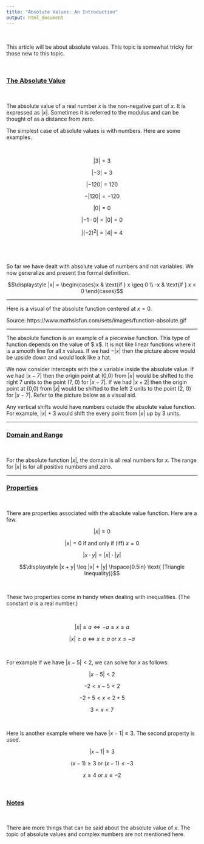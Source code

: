 ```yaml
---
title: "Absolute Values: An Introduction"
output: html_document
---
```



&nbsp;


This article will be about absolute values. This topic is somewhat tricky for those new to this topic.

&nbsp;

### <u>The Absolute Value</u>

&nbsp;

The absolute value of a real number $x$ is the non-negative part of $x$. It is expressed as $|x|$. Sometimes it is referred to the modulus and can be thought of as a distance from zero.

The simplest case of absolute values is with numbers. Here are some examples.

&nbsp;

$$\displaystyle |3| = 3$$

$$\displaystyle |-3| = 3$$

$$\displaystyle |-120| = 120$$

$$\displaystyle - |120| = - 120$$

$$\displaystyle |0| = 0$$

$$\displaystyle |-1 \cdot 0| = |0| = 0$$

$$\displaystyle |(-2)^2 | = |4| =4$$

&nbsp;
---

So far we have dealt with absolute value of numbers and not variables. We now generalize and present the formal definition.

$$\displaystyle |x| = \begin{cases}x & \text{if } x \geq 0 \\ -x & \text{if } x < 0 \end{cases}$$

---

Here is a visual of the absolute function centered at $x = 0$.




Source: https://www.mathsisfun.com/sets/images/function-absolute.gif

---

The absolute function is an example of a piecewise function. This type of function depends on the value of $ x$. It is not like linear functions where it is a smooth line for all $x$ values. If we had $-|x|$ then the picture above would be upside down and would look like a hat.

We now consider intercepts with the $x$ variable inside the absolute value. If we had $|x - 7|$ then the origin point at (0,0) from $|x|$ would be shifted to the right 7 units to the point (7, 0) for $|x - 7|$. If we had $|x + 2|$ then the origin point at (0,0) from $|x|$ would be shifted to the left 2 units to the point (2, 0) for $|x - 7|$. Refer to the picture below as a visual aid.





Any vertical shifts would have numbers outside the absolute value function. For example, $|x| + 3$ would shift the every point from $|x|$ up by 3 units.

---

### <u>Domain and Range</u>

&nbsp;

For the absolute function $|x|$, the domain is all real numbers for $x$. The range for $|x|$ is for all positive numbers and zero.

---

### <u>Properties</u>

&nbsp;

There are properties associated with the absolute value function. Here are a few.

$$\displaystyle |x| \geq 0$$

$$\displaystyle |x| = 0 \text{ if and only if (iff) } x = 0$$

$$\displaystyle |x \cdot y| = |x| \cdot |y|$$

$$\displaystyle |x + y| \leq |x| + |y| \hspace{0.5in} \text{ (Triangle Inequality)}$$

&nbsp;

These two properties come in handy when dealing with inequalities. (The constant $a$ is a real number.)

&nbsp;

$$\displaystyle |x| \leq a \iff -a \leq x \leq a$$

$$\displaystyle |x| \geq a \iff x \geq a \text{ or } x \leq -a $$

&nbsp;

For example if we have $|x - 5| < 2$, we can solve for $x$ as follows:

$$\displaystyle |x - 5| < 2$$

$$\displaystyle -2 < x - 5 < 2$$

$$\displaystyle -2 + 5 < x < 2 + 5$$

$$\displaystyle 3 < x < 7$$

&nbsp;

Here is another example where we have $|x - 1| \geq 3$. The second property is used.

$$\displaystyle |x - 1| \geq 3$$

$$\displaystyle (x - 1) \geq 3 \text{ or } (x - 1) \leq -3$$

$$\displaystyle x \geq 4 \text{ or } x \leq -2$$

&nbsp;

### <u>Notes</u>

&nbsp;

There are more things that can be said about the absolute value of $x$. The topic of absolute values and complex numbers are not mentioned here.